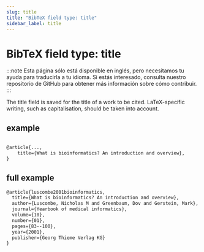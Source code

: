 ```yaml
---
slug: title
title: "BibTeX field type: title"
sidebar_label: title
---
```


# BibTeX field type: title

:::note
Esta página sólo está disponible en inglés, pero necesitamos tu ayuda para traducirla a tu idioma. Si estás interesado, consulta nuestro repositorio de GitHub para obtener más información sobre cómo contribuir.
:::

The title field is saved for the title of a work to be cited. LaTeX-specific writing, such as capitalisation, should be taken into account.


## example

```tex

@article{...,
    title={What is bioinformatics? An introduction and overview},
}
```
## full example
```tex
@article{luscombe2001bioinformatics,
  title={What is bioinformatics? An introduction and overview},
  author={Luscombe, Nicholas M and Greenbaum, Dov and Gerstein, Mark},
  journal={Yearbook of medical informatics},
  volume={10},
  number={01},
  pages={83--100},
  year={2001},
  publisher={Georg Thieme Verlag KG}
}
```
